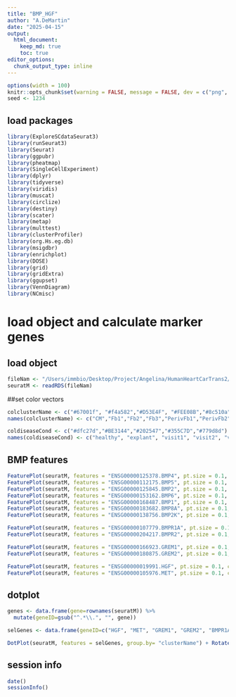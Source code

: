 ```yaml
---
title: "BMP_HGF"
author: "A.DeMartin"
date: "2025-04-15"
output: 
  html_document:
    keep_md: true
    toc: true
editor_options: 
  chunk_output_type: inline
---
```


```r
options(width = 100)
knitr::opts_chunk$set(warning = FALSE, message = FALSE, dev = c("png", "pdf"))
seed <- 1234
```

## load packages
```r
library(ExploreSCdataSeurat3)
library(runSeurat3)
library(Seurat)
library(ggpubr)
library(pheatmap)
library(SingleCellExperiment)
library(dplyr)
library(tidyverse)
library(viridis)
library(muscat)
library(circlize)
library(destiny)
library(scater)
library(metap)
library(multtest)
library(clusterProfiler)
library(org.Hs.eg.db)
library(msigdbr)
library(enrichplot)
library(DOSE)
library(grid)
library(gridExtra)
library(ggupset)
library(VennDiagram)
library(NCmisc)
```

# load object and calculate marker genes
## load object

```r
fileNam <- "/Users/immbio/Desktop/Project/Angelina/HumanHeartCarTrans2/data/Human_heart_allmerged_seurat.rds"
seuratM <- readRDS(fileNam)
```

##set color vectors 
```r
colclusterName <- c("#67001f", "#f4a582","#D53E4F", "#FEE08B","#8c510a","#003c30","#01665e","#66C2A5", "#3288BD","#BEAED4", "#c7eae5", "#B09C85", "#4e5a4c","#393A3F","#355C7D","#202547","#B45B5C","#725663FF","#232429","grey")
names(colclusterName) <- c("CM","Fb1","Fb2","Fb3","PerivFb1","PerivFb2","VSMC","BEC1","BEC2","BEC3","LEC","NC","Baror","Adipoc","Mph1","Mph2","Tcell1","Tcell2","Mastcell", "Mph3")

coldiseaseCond <- c("#dfc27d","#BE3144","#202547","#355C7D","#779d8d")
names(coldiseaseCond) <- c("healthy", "explant", "visit1", "visit2", "visit3")
```

## BMP features
```r
FeaturePlot(seuratM, features = "ENSG00000125378.BMP4", pt.size = 0.1, cols = c("lightgrey", "#BE3144"), raster = FALSE)
FeaturePlot(seuratM, features = "ENSG00000112175.BMP5", pt.size = 0.1, cols = c("lightgrey", "#BE3144"), raster = FALSE)
FeaturePlot(seuratM, features = "ENSG00000125845.BMP2", pt.size = 0.1, cols = c("lightgrey", "#BE3144"), raster = FALSE)
FeaturePlot(seuratM, features = "ENSG00000153162.BMP6", pt.size = 0.1, cols = c("lightgrey", "#BE3144"), raster = FALSE)
FeaturePlot(seuratM, features = "ENSG00000168487.BMP1", pt.size = 0.1, cols = c("lightgrey", "#BE3144"), raster = FALSE)
FeaturePlot(seuratM, features = "ENSG00000183682.BMP8A", pt.size = 0.1, cols = c("lightgrey", "#BE3144"), raster = FALSE)
FeaturePlot(seuratM, features = "ENSG00000138756.BMP2K", pt.size = 0.1, cols = c("lightgrey", "#BE3144"), raster = FALSE)

FeaturePlot(seuratM, features = "ENSG00000107779.BMPR1A", pt.size = 0.1, cols = c("lightgrey", "#BE3144"), raster = FALSE)
FeaturePlot(seuratM, features = "ENSG00000204217.BMPR2", pt.size = 0.1, cols = c("lightgrey", "#BE3144"), raster = FALSE)

FeaturePlot(seuratM, features = "ENSG00000166923.GREM1", pt.size = 0.1, cols = c("lightgrey", "#BE3144"), raster = FALSE)
FeaturePlot(seuratM, features = "ENSG00000180875.GREM2", pt.size = 0.1, cols = c("lightgrey", "#BE3144"), raster = FALSE)

FeaturePlot(seuratM, features = "ENSG00000019991.HGF", pt.size = 0.1, cols = c("lightgrey", "#BE3144"), raster = FALSE)
FeaturePlot(seuratM, features = "ENSG00000105976.MET", pt.size = 0.1, cols = c("lightgrey", "#BE3144"), raster = FALSE)
```

## dotplot 
```r
genes <- data.frame(gene=rownames(seuratM)) %>% 
  mutate(geneID=gsub("^.*\\.", "", gene))

selGenes <- data.frame(geneID=c("HGF", "MET", "GREM1", "GREM2", "BMPR1A", "BMPR2", "BMP2K", "BMP8A", "BMP1", "BMP6", "BMP2", "BMP5", "BMP4")) %>% left_join(., genes, by="geneID")

DotPlot(seuratM, features = selGenes, group.by= "clusterName") + RotatedAxis() + scale_color_viridis(option="D") + coord_flip()
```

## session info
```r
date()
sessionInfo()
```
